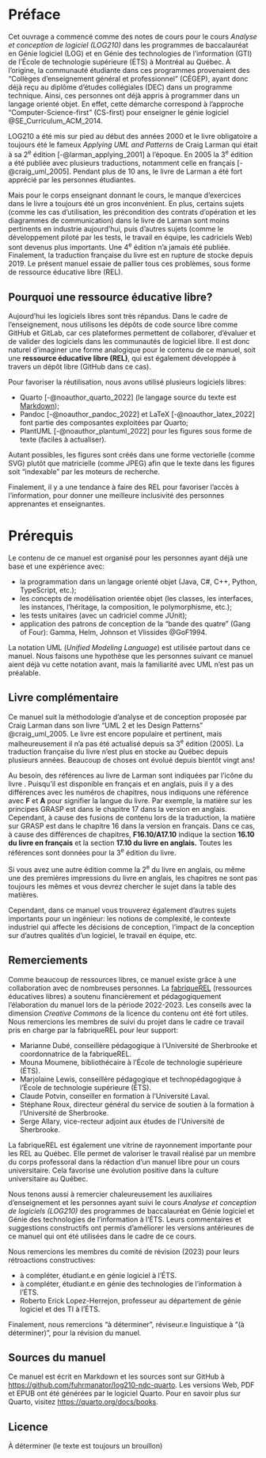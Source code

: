 # Préface {.unnumbered}

Cet ouvrage a commencé comme des notes de cours pour le cours _Analyse et conception de logiciel (LOG210)_ dans les programmes de baccalauréat en Génie logiciel (LOG) et en Génie des technologies de l'information (GTI) de l'École de technologie supérieure (ÉTS) à Montréal au Québec.
À l'origine, la communauté étudiante dans ces programmes provenaient des "Collèges d'enseignement général et professionnel" (CÉGEP), ayant donc déjà reçu au diplôme d'études collégiales (DEC) dans un programme technique. 
Ainsi, ces personnes ont déjà appris à programmer dans un langage orienté objet.
En effet, cette démarche correspond à l'approche "Computer-Science-first" (CS-first) pour enseigner le génie logiciel @SE_Curriculum_ACM_2014.

LOG210 a été mis sur pied au début des années 2000 et le livre obligatoire a toujours été le fameux _Applying UML and Patterns_ de Craig Larman qui était à sa 2^e^ édition [-@larman_applying_2001] à l'époque.
En 2005 la 3^e^ édition a été publiée avec plusieurs traductions, notamment celle en français [-@craig_uml_2005].
Pendant plus de 10 ans, le livre de Larman a été fort apprécié par les personnes étudiantes.

Mais pour le corps enseignant donnant le cours, le manque d'exercices dans le livre a toujours été un gros inconvénient.
En plus, certains sujets (comme les cas d'utilisation, les précondition des contrats d'opération et les diagrammes de communication) dans le livre de Larman sont moins pertinents en industrie aujourd'hui, puis d'autres sujets (comme le développement piloté par les tests, le travail en équipe, les cadriciels Web) sont devenus plus importants.
Une 4^e^ édition n'a jamais été publiée. 
Finalement, la traduction française du livre est en rupture de stocke depuis 2019.
Le présent manuel essaie de pallier tous ces problèmes, sous forme de ressource éducative libre (REL).

## Pourquoi une ressource éducative libre? {.unnumbered}

Aujourd'hui les logiciels libres sont très répandus.
Dans le cadre de l'enseignement, nous utilisons les dépôts de code source libre comme GitHub et GitLab, car ces plateformes permettent de collaborer, d'évaluer et de valider des logiciels dans les communautés de logiciel libre.
Il est donc naturel d'imaginer une forme analogique pour le contenu de ce manuel, soit une **ressource éducative libre (REL)**, qui est également développée à travers un dépôt libre (GitHub dans ce cas). 

Pour favoriser la réutilisation, nous avons utilisé plusieurs logiciels libres:

- Quarto [-@noauthor_quarto_2022] (le langage source du texte est [Markdown](https://quarto.org/docs/authoring/markdown-basics.html));
- Pandoc [-@noauthor_pandoc_2022] et LaTeX [-@noauthor_latex_2022] font partie des composantes exploitées par Quarto; 
- PlantUML [-@noauthor_plantuml_2022] pour les figures sous forme de texte (faciles à actualiser).

Autant possibles, les figures sont créés dans une forme vectorielle (comme SVG) plutôt que matricielle (comme JPEG) afin que le texte dans les figures soit "indexable" par les moteurs de recherche.

Finalement, il y a une tendance à faire des REL pour favoriser l'accès à l'information, pour donner une meilleure inclusivité des personnes apprenantes et enseignantes.  

# Prérequis

Le contenu de ce manuel est organisé pour les personnes ayant déjà une base et une expérience avec:

- la programmation dans un langage orienté objet (Java, C#, C++, Python, TypeScript, etc.);
- les concepts de modélisation orientée objet (les classes, les interfaces, les instances, l'héritage, la composition, le polymorphisme, etc.);
- les tests unitaires (avec un cadriciel comme JUnit);
- application des patrons de conception de la "bande des quatre" (Gang of Four): Gamma, Helm, Johnson et Vlissides @GoF1994.

La notation UML (*Unified Modeling Language*) est utilisée partout dans ce manuel.
Nous faisons une hypothèse que les personnes suivant ce manuel aient déjà vu cette notation avant, mais la familiarité avec UML n'est pas un préalable.

<!-- Voici le descriptif du cours, selon le plan de cours:

::: {.callout-important icon="false" appearance="simple"}
À la suite de ce cours, l'étudiant sera en mesure:

- de maîtriser et appliquer des patrons de conception logicielle;
- de concevoir un logiciel orienté objet en appliquant un ensemble de principes et des méthodes heuristiques de génie logiciel;
- de réaliser un logiciel en suivant un processus itératif et évolutif incluant les activités d'analyse et de conception par objets.

Méthodes et techniques de modélisation orientés objet, langage de modélisation, cas d'utilisation, analyse orientée objet, modèle du domaine, conception et programmation orientées objet, principes GRASP, patrons de conception, processus itératif et évolutif.

Séances de laboratoire axées sur l'application des notions d'analyse, de conception et de programmation orientées objet vues en classe. Mise en œuvre d'un modèle d'objet à partir d'une spécification de logiciel et à l'aide d'un langage orienté objet contemporain. Conception d'applications utilisant les outils UML ainsi que des techniques et des outils utiles au génie logiciel, tels qu'un environnement de développement intégré, la compilation automatique et les tests automatiques.
::: -->

## Livre complémentaire

Ce manuel suit la méthodologie d'analyse et de conception proposée par Craig Larman dans son livre "UML 2 et les Design Patterns" @craig_uml_2005.
Le livre est encore populaire et pertinent, mais malheureusement il n'a pas été actualisé depuis sa 3^e^ édition (2005).
La traduction française du livre n'est plus en stocke au Québec depuis plusieurs années.
Beaucoup de choses ont évolué depuis bientôt vingt ans!

::: {.callout-note}
Au besoin, des références au livre de Larman sont indiquées par l'icône du livre \faBook<i class="fa-solid fa-book"></i>.
Puisqu'il est disponible en français et en anglais, puis il y a des différences avec les numéros de chapitres, nous indiquons une référence avec **F** et **A** pour signifier la langue du livre.
Par exemple, la matière sur les principes GRASP est dans le chapitre 17 dans la version en anglais.
Cependant, à cause des fusions de contenu lors de la traduction, la matière sur GRASP est dans le chapitre 16 dans la version en français.
Dans ce cas, à cause des différences de chapitres, **F16.10/A17.10** indique la section **16.10 du livre en français** et la section **17.10 du livre en anglais.**
Toutes les références sont données pour la 3^e^ édition du livre.
:::

::: {.callout-caution}
Si vous avez une autre édition comme la 2^e^ du livre en anglais, ou même une des premières impressions du livre en anglais, les chapitres ne sont pas toujours les mêmes et vous devrez chercher le sujet dans la table des matières.
:::

Cependant, dans ce manuel vous trouverez également d'autres sujets importants pour un ingénieur: les notions de complexité, le contexte industriel qui affecte les décisions de conception, l'impact de la conception sur d'autres qualités d'un logiciel, le travail en équipe, etc.

## Remerciements {.unnumbered}

Comme beaucoup de ressources libres, ce manuel existe grâce à une collaboration avec de nombreuses personnes.
La [fabriqueREL](https://fabriquerel.org) (ressources éducatives libres) a soutenu financièrement et pédagogiquement l'élaboration du manuel lors de la période 2022-2023.
Les conseils avec la dimension _Creative Commons_ de la licence du contenu ont été fort utiles.
Nous remercions les membres de suivi du projet dans le cadre ce travail pris en charge par la fabriqueREL pour leur support:

- Marianne Dubé, conseillère pédagogique à l'Université de Sherbrooke et coordonnatrice de la fabriqueREL.
- Mouna Moumene, bibliothécaire à l'École de technologie supérieure (ÉTS).
- Marjolaine Lewis, conseillère pédagogique et technopédagogique à l'École de technologie supérieure (ÉTS).
- Claude Potvin, conseiller en formation à l'Université Laval.
- Stéphane Roux, directeur général du service de soutien à la formation à l'Université de Sherbrooke.
- Serge Allary, vice-recteur adjoint aux études de l'Université de Sherbrooke.

La fabriqueREL est également une vitrine de rayonnement importante pour les REL au Québec.
Elle permet de valoriser le travail réalisé par un membre du corps professoral dans la rédaction d'un manuel libre pour un cours universitaire.
Cela favorise une évolution positive dans la culture universitaire au Québec.

Nous tenons aussi à remercier chaleureusement les auxiliaires d'enseignement et les personnes ayant suivi le cours _Analyse et conception de logiciels (LOG210)_ des programmes de baccalauréat en Génie logiciel et Génie des technologies de l'information à l'ÉTS.
Leurs commentaires et suggestions constructifs ont permis d'améliorer les versions antérieures de ce manuel qui ont été utilisées dans le cadre de ce cours.

Nous remercions les membres du comité de révision (2023) pour leurs rétroactions constructives:

- à compléter, étudiant.e en génie logiciel à l'ÉTS.
- à compléter, étudiant.e en génie des technologies de l'information à l'ÉTS.
- Roberto Erick Lopez-Herrejon, professeur au département de génie logiciel et des TI à l'ÉTS.

Finalement, nous remercions "à déterminer", réviseur.e linguistique à "(à déterminer)", pour la révision du manuel.

## Sources du manuel

Ce manuel est écrit en Markdown et les sources sont sur GitHub à <https://github.com/fuhrmanator/log210-ndc-quarto>.
Les versions Web, PDF et EPUB ont été générées par le logiciel Quarto.
Pour en savoir plus sur Quarto, visitez <https://quarto.org/docs/books>.

## Licence

À déterminer (le texte est toujours un brouillon)
<!-- [![Licence Creative Commons](https://i.creativecommons.org/l/by-sa/4.0/88x31.png)](http://creativecommons.org/licenses/by-sa/4.0/) Cette œuvre est mise à disposition selon les termes de la [Licence Creative Commons Attribution - Partage dans les Mêmes Conditions 4.0 International](http://creativecommons.org/licenses/by-sa/4.0/). -->